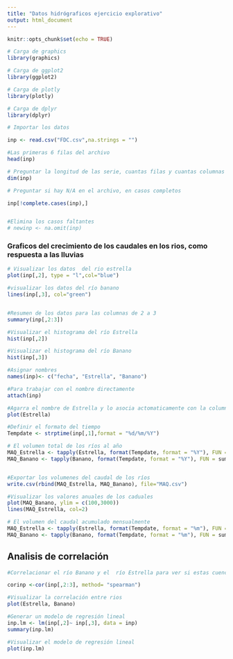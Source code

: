 ```yaml
---
title: "Datos hidrógraficos ejercicio explorativo"
output: html_document
---
```


```r
knitr::opts_chunk$set(echo = TRUE)
```

```r
# Carga de graphics
library(graphics)

# Carga de ggplot2
library(ggplot2)

# Carga de plotly
library(plotly)

# Carga de dplyr
library(dplyr)
```
```r
# Importar los datos  

inp <- read.csv("FDC.csv",na.strings = "")

#Las primeras 6 filas del archivo
head(inp)

```

```r
# Preguntar la longitud de las serie, cuantas filas y cuantas columnas tiene 
dim(inp)

# Preguntar si hay N/A en el archivo, en casos completos

inp[!complete.cases(inp),]


#Elimina los casos faltantes 
# newinp <- na.omit(inp)
```


### Graficos del crecimiento de los caudales en los rios, como respuesta a las lluvias 
```r
# Visualizar los datos  del rio estrella  
plot(inp[,2], type = "l",col="blue")

#visualizar los datos del río banano
lines(inp[,3], col="green")


#Resumen de los datos para las columnas de 2 a 3
summary(inp[,2:3])

#Visualizar el histograma del río Estrella
hist(inp[,2])

#Visualizar el histograma del río Banano
hist(inp[,3])

#Asignar nombres 
names(inp)<- c("fecha", "Estrella", "Banano")

#Para trabajar con el nombre directamente 
attach(inp)

#Agarra el nombre de Estrella y lo asocia actomaticamente con la columna 2
plot(Estrella)

#Definir el formato del tiempo 
Tempdate <- strptime(inp[,1],format = "%d/%m/%Y")

# El volumen total de los ríos al año
MAQ_Estrella <- tapply(Estrella, format(Tempdate, format = "%Y"), FUN = sum) 
MAQ_Banano <- tapply(Banano, format(Tempdate, format = "%Y"), FUN = sum) 


#Exportar los volumenes del caudal de los ríos
write.csv(rbind(MAQ_Estrella, MAQ_Banano), file="MAQ.csv")

#Visualizar los valores anuales de los caduales 
plot(MAQ_Banano, ylim = c(100,3000))
lines(MAQ_Estrella, col=2)

# El volumen del caudal acumulado mensualmente 
MAQ_Estrella <- tapply(Estrella, format(Tempdate, format = "%m"), FUN = sum) 
MAQ_Banano <- tapply(Banano, format(Tempdate, format = "%m"), FUN = sum) 

```
## Analisis de correlación
```r
#Correlacionar el río Banano y el  río Estrella para ver si estas cuencas vecinas tienen una relación climaticamente cuantificable 

corinp <-cor(inp[,2:3], method= "spearman")

#Visualizar la correlación entre rios
plot(Estrella, Banano)

#Generar un modelo de regresión lineal 
inp.lm <- lm(inp[,2]~ inp[,3], data = inp) 
summary(inp.lm)

#Visualizar el modelo de regresión lineal 
plot(inp.lm)

```


